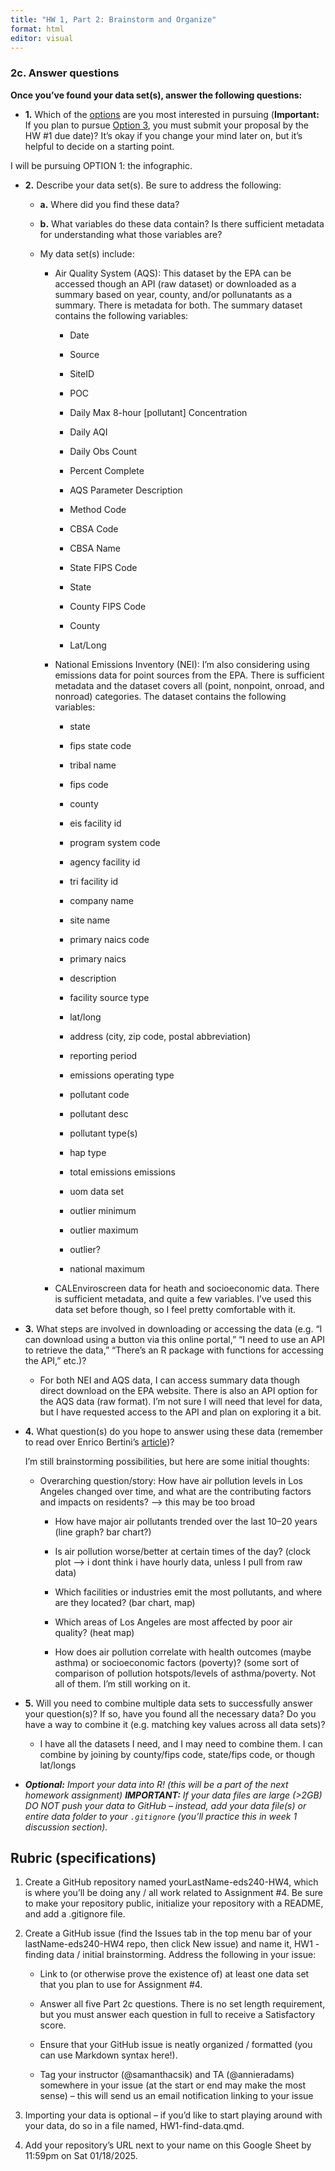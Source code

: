 ```yaml
---
title: "HW 1, Part 2: Brainstorm and Organize"
format: html
editor: visual
---
```


### **2c. Answer questions**

**Once you’ve found your data set(s), answer the following questions:**

-   **1.** Which of the [options](https://eds-240-data-viz.github.io/course-materials/assignments/HW4.html#hw4-options) are you most interested in pursuing (**Important:** If you plan to pursue [Option 3](https://eds-240-data-viz.github.io/course-materials/assignments/HW4.html#option3-alternative), you must submit your proposal by the HW #1 due date)? It’s okay if you change your mind later on, but it’s helpful to decide on a starting point.

I will be pursuing OPTION 1: the infographic.

-   **2.** Describe your data set(s). Be sure to address the following:

    -   **a.** Where did you find these data?

    -   **b.** What variables do these data contain? Is there sufficient metadata for understanding what those variables are?

    -   My data set(s) include:

        -   Air Quality System (AQS): This dataset by the EPA can be accessed though an API (raw dataset) or downloaded as a summary based on year, county, and/or pollunatants as a summary. There is metadata for both. The summary dataset contains the following variables:

            -   Date

            -   Source

            -   SiteID

            -   POC

            -   Daily Max 8-hour \[pollutant\] Concentration

            -   Daily AQI

            -   Daily Obs Count

            -   Percent Complete

            -   AQS Parameter Description

            -   Method Code

            -   CBSA Code

            -   CBSA Name

            -   State FIPS Code

            -   State

            -   County FIPS Code

            -   County

            -   Lat/Long

        -   National Emissions Inventory (NEI): I'm also considering using emissions data for point sources from the EPA. There is sufficient metadata and the dataset covers all (point, nonpoint, onroad, and nonroad) categories. The dataset contains the following variables:

            -   state	

            -   fips state code

            -   tribal name	

            -   fips code	

            -   county	

            -   eis facility id	

            -   program system code	

            -   agency facility id	

            -   tri facility id	

            -   company name	

            -   site name	

            -   primary naics code	

            -   primary naics

            -   description	

            -   facility source type	

            -   lat/long	

            -   address (city, zip code, postal abbreviation)	

            -   reporting period	

            -   emissions operating type	

            -   pollutant code	

            -   pollutant desc	

            -   pollutant type(s)	

            -   hap type	

            -   total emissions	emissions

            -   uom	data set	

            -   outlier minimum	

            -   outlier maximum	

            -   outlier?	

            -   national maximum

        -   CALEnviroscreen data for heath and socioeconomic data. There is sufficient metadata, and quite a few variables. I've used this data set before though, so I feel pretty comfortable with it.

-   **3.** What steps are involved in downloading or accessing the data (e.g. “I can download using a button via this online portal,” “I need to use an API to retrieve the data,” “There’s an R package with functions for accessing the API,” etc.)?

    -   For both NEI and AQS data, I can access summary data though direct download on the EPA website. There is also an API option for the AQS data (raw format). I'm not sure I will need that level for data, but I have requested access to the API and plan on exploring it a bit.

-   **4.** What question(s) do you hope to answer using these data (remember to read over Enrico Bertini’s [article](https://filwd.substack.com/p/asking-the-right-data-questions-andon%20how%20to%20ask%20the%20right%20questions))?

    I'm still brainstorming possibilities, but here are some initial thoughts:

    -   Overarching question/story: How have air pollution levels in Los Angeles changed over time, and what are the contributing factors and impacts on residents? —\> this may be too broad

        -   How have major air pollutants trended over the last 10–20 years (line graph? bar chart?)

        -   Is air pollution worse/better at certain times of the day? (clock plot –\> i dont think i have hourly data, unless I pull from raw data)

        -   Which facilities or industries emit the most pollutants, and where are they located? (bar chart, map)

        -   Which areas of Los Angeles are most affected by poor air quality? (heat map)

        -   How does air pollution correlate with health outcomes (maybe asthma) or socioeconomic factors (poverty)? (some sort of comparison of pollution hotspots/levels of asthma/poverty. Not all of them. I'm still working on it.

-   **5.** Will you need to combine multiple data sets to successfully answer your question(s)? If so, have you found all the necessary data? Do you have a way to combine it (e.g. matching key values across all data sets)?

    -   I have all the datasets I need, and I may need to combine them. I can combine by joining by county/fips code, state/fips code, or though lat/longs

-   ***Optional:** Import your data into R! (this will be a part of the next homework assignment) **IMPORTANT:** If your data files are large (\>2GB) DO NOT push your data to GitHub – instead, add your data file(s) or entire data folder to your `.gitignore` (you’ll practice this in week 1 discussion section).*

## **Rubric (specifications)**

1.  Create a GitHub repository named yourLastName-eds240-HW4, which is where you’ll be doing any / all work related to Assignment #4. Be sure to make your repository public, initialize your repository with a README, and add a .gitignore file.

2.  Create a GitHub issue (find the Issues tab in the top menu bar of your lastName-eds240-HW4 repo, then click New issue) and name it, HW1 - finding data / initial brainstorming. Address the following in your issue:

    -   Link to (or otherwise prove the existence of) at least one data set that you plan to use for Assignment #4.

    -   Answer all five Part 2c questions. There is no set length requirement, but you must answer each question in full to receive a Satisfactory score.

    -   Ensure that your GitHub issue is neatly organized / formatted (you can use Markdown syntax here!).

    -   Tag your instructor (@samanthacsik) and TA (@annieradams) somewhere in your issue (at the start or end may make the most sense) – this will send us an email notification linking to your issue

3.  Importing your data is optional – if you’d like to start playing around with your data, do so in a file named, HW1-find-data.qmd.

4.  Add your repository’s URL next to your name on this Google Sheet by 11:59pm on Sat 01/18/2025.
